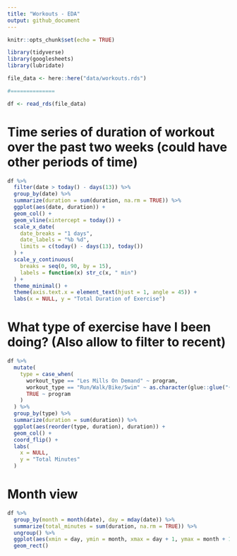 ```yaml
---
title: "Workouts - EDA"
output: github_document
---
```


```r
knitr::opts_chunk$set(echo = TRUE)
```

```r
library(tidyverse)
library(googlesheets)
library(lubridate)

file_data <- here::here("data/workouts.rds")

#==============

df <- read_rds(file_data)
```


# Time series of duration of workout over the past two weeks (could have other periods of time)

```r
df %>%
  filter(date > today() - days(13)) %>% 
  group_by(date) %>%
  summarize(duration = sum(duration, na.rm = TRUE)) %>%
  ggplot(aes(date, duration)) +
  geom_col() +
  geom_vline(xintercept = today()) +
  scale_x_date(
    date_breaks = "1 days", 
    date_labels = "%b %d",
    limits = c(today() - days(13), today())
  ) +
  scale_y_continuous(
    breaks = seq(0, 90, by = 15), 
    labels = function(x) str_c(x, " min")
  ) +
  theme_minimal() +
  theme(axis.text.x = element_text(hjust = 1, angle = 45)) +
  labs(x = NULL, y = "Total Duration of Exercise")
```

# What type of exercise have I been doing? (Also allow to filter to recent)

```r
df %>%
  mutate(
    type = case_when(
      workout_type == "Les Mills On Demand" ~ program,
      workout_type == "Run/Walk/Bike/Swim" ~ as.character(glue::glue("{cardio_type} ({cardio_style})")),
      TRUE ~ program
    )
  ) %>%
  group_by(type) %>%
  summarize(duration = sum(duration)) %>%
  ggplot(aes(reorder(type, duration), duration)) +
  geom_col() +
  coord_flip() +
  labs(
    x = NULL,
    y = "Total Minutes"
  )
```

# Month view

```r
df %>% 
  group_by(month = month(date), day = mday(date)) %>% 
  summarize(total_minutes = sum(duration, na.rm = TRUE)) %>% 
  ungroup() %>% 
  ggplot(aes(xmin = day, ymin = month, xmax = day + 1, ymax = month + 1,fill = total_minutes)) +
  geom_rect()
```

